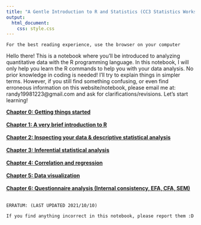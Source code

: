 ```yaml
---
title: "A Gentle Introduction to R and Statistics (CC3 Statistics Workshop)"
output:
  html_document:
    css: style.css
---
```


```text
For the best reading experience, use the browser on your computer
```


Hello there! This is a notebook where you'll be introduced to analyzing quantitative data with the R programming language. In this notebook, I will only help you learn the R commands to help you with your data analysis. No prior knowledge in coding is needed! I'll try to explain things in simpler terms. However, if you still find something confusing, or even find erroneous information on this website/notebook, please email me at: randy19981223@gmail.com and ask for clarifications/revisions. Let's start learning!

<strong>
[Chapter 0: Getting things started](https://ludougan123234.github.io/Chapter_0.html) <br><br>
[Chapter 1: A very brief introduction to R](https://ludougan123234.github.io/Chapter_1.html) <br><br>
[Chapter 2: Inspecting your data & descriptive statistical analysis](https://ludougan123234.github.io/Chapter_2.html) <br><br>
[Chapter 3: Inferential statistical analysis](https://ludougan123234.github.io/Chapter_3.html) <br><br>
[Chapter 4: Correlation and regression](https://ludougan123234.github.io/Chapter_4.html) <br><br>
[Chapter 5: Data visualization](https://ludougan123234.github.io/Chapter_5.html) <br><br>
[Chapter 6: Questionnaire analysis (Internal consistency, EFA, CFA, SEM)](https://ludougan123234.github.io/Chapter_6.html) <br><br>
</strong> 

``` text
ERRATUM: (LAST UPDATED 2021/10/10)

If you find anything incorrect in this notebook, please report them :D
```


